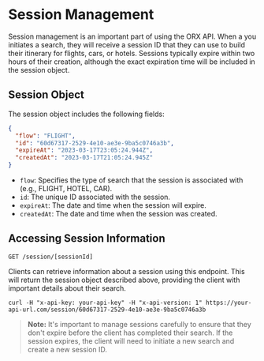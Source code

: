 # Session Management

Session management is an important part of using the ORX API. When a you initiates a search, they will receive a session ID that they can use to build their itinerary for flights, cars, or hotels. Sessions typically expire within two hours of their creation, although the exact expiration time will be included in the session object.

## Session Object

The session object includes the following fields:

```json copy
{
  "flow": "FLIGHT",
  "id": "60d67317-2529-4e10-ae3e-9ba5c0746a3b",
  "expireAt": "2023-03-17T23:05:24.944Z",
  "createdAt": "2023-03-17T21:05:24.945Z"
}
```

- `flow`: Specifies the type of search that the session is associated with (e.g., FLIGHT, HOTEL, CAR).
- `id`: The unique ID associated with the session.
- `expireAt`: The date and time when the session will expire.
- `createdAt`: The date and time when the session was created.

## Accessing Session Information

`GET /session/[sessionId]`

Clients can retrieve information about a session using this endpoint. This will return the session object described above, providing the client with important details about their search.

```shell copy
curl -H "x-api-key: your-api-key" -H "x-api-version: 1" https://your-api-url.com/session/60d67317-2529-4e10-ae3e-9ba5c0746a3b
```

> **Note:** It's important to manage sessions carefully to ensure that they don't expire before the client has completed their search. If the session expires, the client will need to initiate a new search and create a new session ID.
